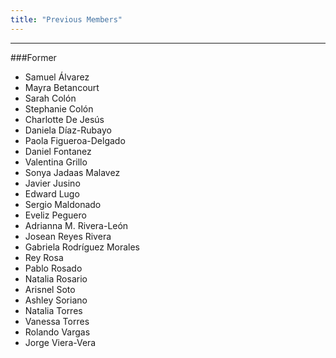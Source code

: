 ```yaml
---
title: "Previous Members"
---
```

***
<div class="members2">
###Former

* Samuel Álvarez
* Mayra Betancourt
* Sarah Colón
* Stephanie Colón
* Charlotte De Jesús
* Daniela Díaz-Rubayo
* Paola Figueroa-Delgado
* Daniel Fontanez
* Valentina Grillo
* Sonya Jadaas Malavez
* Javier Jusino
* Edward Lugo
* Sergio Maldonado
* Eveliz Peguero
* Adrianna M. Rivera-León
* Josean Reyes Rivera
* Gabriela Rodríguez Morales
* Rey Rosa
* Pablo Rosado
* Natalia Rosario
* Arisnel Soto
* Ashley Soriano
* Natalia Torres
* Vanessa Torres
* Rolando Vargas
* Jorge Viera-Vera

<br />